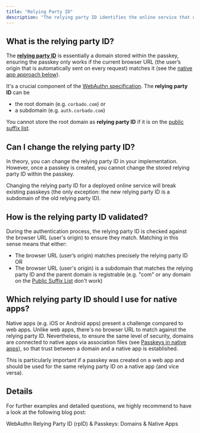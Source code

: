 ```yaml
---
title: "Relying Party ID"
description: "The relying party ID identifies the online service that users authenticate against to."
---
```


## What is the relying party ID?

The [**relying party ID**](https://www.w3.org/TR/webauthn-2/#relying-party-identifier) is essentially a domain stored within the passkey, ensuring the passkey only works if the current browser URL (the user’s origin that is automatically sent on every request) matches it (see the [native app approach below](/corbado-complete/helpful-guides/passkeys/passkeys-in-native-apps)).&#x20;

It's a crucial component of the [WebAuthn specification](https://www.w3.org/TR/webauthn-2/). The **relying party ID** can be&#x20;

-   the root domain (e.g. `corbado.com`) or&#x20;
-   a subdomain (e.g. `auth.corbado.com`)

You cannot store the root domain as **relying party ID** if it is on the [public suffix list](https://publicsuffix.org/learn/).&#x20;

## Can I change the relying party ID?

In theory, you can change the relying party ID in your implementation. However, once a passkey is created, you cannot change the stored relying party ID within the passkey.

<Note>
    Changing the relying party ID for a deployed online service will break
    existing passkeys (the only exception: the new relying party ID is a
    subdomain of the old relying party ID).
</Note>

## How is the relying party ID validated?

During the authentication process, the relying party ID is checked against the browser URL (user's origin) to ensure they match. Matching in this sense means that either:

-   The browser URL (user’s origin) matches precisely the relying party ID OR
-   The browser URL (user's origin) is a subdomain that matches the relying party ID and the parent domain is registrable (e.g. "com" or any domain on the [Public Suffix List](https://publicsuffix.org/learn/) don't work)

## Which relying party ID should I use for native apps?

Native apps (e.g. iOS or Android apps) present a challenge compared to web apps. Unlike web apps, there's no browser URL to match against the relying party ID. Nevertheless, to ensure the same level of security, domains are connected to native apps via association files (see [Passkeys in native apps](/corbado-complete/helpful-guides/passkeys/passkeys-in-native-apps)), so that trust between a domain and a native app is established.

<Note>
    This is particularly important if a passkey was created on a web app and
    should be used for the same relying party ID on a native app (and vice
    versa).
</Note>

## Details

For further examples and detailed questions, we highly recommend to have a look at the following blog post:

<Card href='https://www.corbado.com/blog/webauthn-relying-party-id-rpid-passkeys'>
    <p>WebAuthn Relying Party ID (rpID) & Passkeys: Domains & Native Apps</p>
</Card>